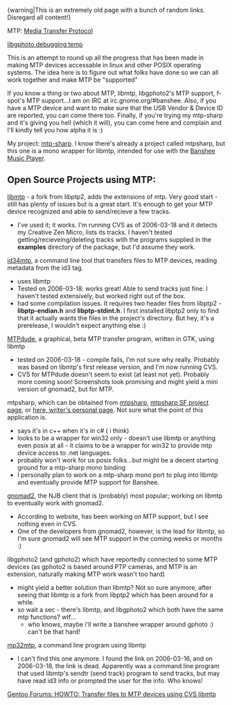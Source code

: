 {warning|This is an extremely old page with a bunch of random links.  Disregard all content!}

MTP: [http://en.wikipedia.org/wiki/Media_transfer_protocol Media Transfer Protocol]

[[libgphoto debugging temp]]

This is an attempt to round up all the progress that has been made in making MTP devices accessable in linux and other POSIX operating systems.  The idea here is to figure out what folks have done so we can all work together and make MTP be "supported"

If you know a thing or two about MTP, libmtp, libgphoto2's MTP support, f-spot's MTP support...I am on IRC at irc.gnome.org/#banshee.  Also, if you have a MTP device and want to make sure that the USB Vendor & Device ID are reported, you can come there too.  Finally, if you're trying my mtp-sharp and it's giving you hell (which it will), you can come here and complain and I'll kindly tell you how alpha it is :)

My project: [[mtp-sharp]].  I know there's already a project called mtpsharp, but this one is a mono wrapper for libmtp, intended for use with the [http://www.banshee-project.org/ Banshee Music Player].

==Open Source Projects using MTP:==

[http://libmtp.sf.net/ libmtp] - a fork from libptp2, adds the extensions of mtp.  Very good start - still has plenty of issues but is a great start.  It's enough to get your MTP device recognized and able to send/recieve a few tracks.
* I've used it; it works.  I'm running CVS as of 2006-03-18 and it detects my Creative Zen Micro, lists its tracks.  I haven't tested getting/recieveing/deleting tracks with the programs supplied in the '''examples''' directory of the package, but I'd assume they work.

[http://sourceforge.net/projects/id34mtp id34mtp], a command line tool that transfers files to MTP devices, reading metadata from the id3 tag.
* uses libmtp
* Tested on 2006-03-18: works great!  Able to send tracks just fine.  I haven't tested extensively, but worked right out of the box.
* had some compilation issues.  It requires two header files from libptp2 - '''libptp-endian.h''' and '''libptp-stdint.h'''.  I first installed libptp2 only to find that it actually wants the files in the project's directory.  But hey, it's a prerelease, I wouldn't expect anything else :)

[http://sourceforge.net/projects/mtpdude MTPdude], a graphical, beta MTP transfer program, written in GTK, using libmtp
* tested on 2006-03-18 - compile fails, I'm not sure why really.  Probably was based on libmtp's first release version, and I'm now running CVS.
* CVS for MTPdude doesn't seem to exist (at least not yet).  Probably more coming soon!  Screenshots look promising and might yield a mini version of gnomad2, but for MTP.

mtpsharp, which can be obtained from [http://mtpsharp.sf.net/ mtpsharp], [http://sourceforge.net/projects/mtpsharp mtpsharp SF project page], or [http://studwww.ugent.be/~phdrycke/mtpsharp/  here, writer's personal page].  Not sure what the point of this application is.
* says it's in c++ when it's in c# ( i think)
* looks to be a wrapper for win32 only - doesn't use libmtp or anything even posix at all - it claims to be a wrapper for win32 to provide mtp device access to .net languages.
* probably won't work for us posix folks...but might be a decent starting ground for a mtp-sharp mono binding
* I personally plan to work on a mtp-sharp mono port to plug into libmtp and eventually provide MTP support for Banshee.



[http://gnomad2.sourceforge.net/ gnomad2], the NJB client that is (probably) most popular; working on libmtp to eventually work with gnomad2.
* According to website, has been working on MTP support, but I see nothing even in CVS.
* One of the developers from gnomad2, however, is the lead for libmtp, so I'm sure gnomad2 will see MTP support in the coming weeks or months :)

libgphoto2 (and gphoto2) which have reportedly connected to some MTP devices (as gphoto2 is based around PTP cameras, and MTP is an extension, naturally making MTP work wasn't too hard)
* might yield a better solution than libmtp?  Not so sure anymore, after seeing that libmtp is a fork from libptp2 which has been around for a while.
* so wait a sec - there's libmtp, and libgphoto2 which both have the same mtp functions?  wtf...
** who knows, maybe i'll write a banshee wrapper around gphoto :)  can't be that hard!

[http://dmartin.org/~dmartin/downloads/mp32mtp mp32mtp], a command line program using libmtp
* I can't find this one anymore.  I found the link on 2006-03-16, and on 2006-03-18, the link is dead.  Apparently was a command line program that used libmtp's sendtr (send track) program to send tracks, but may have read id3 info or prompted the user for the info.  Who knows!

[http://forums.gentoo.org/viewtopic-t-437069.html Gentoo Forums: HOWTO: Transfer files to MTP devices using CVS libmtp]